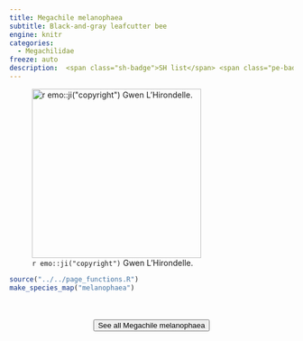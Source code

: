 ```yaml
---
title: Megachile melanophaea
subtitle: Black-and-gray leafcutter bee
engine: knitr
categories:
  - Megachilidae
freeze: auto
description:  <span class="sh-badge">SH list</span> <span class="pe-badge">PM Evidence</span> <span class="gali-badge">Galiano</span>
---
```

![`r emo::ji("copyright")` Gwen L'Hirondelle.](https://inaturalist-open-data.s3.amazonaws.com/photos/223169457/large.jpeg){height=300}





```r
source("../../page_functions.R")
make_species_map("melanophaea")
```
<br><br>
<center>


<a href="https://inaturalist.ca/observations?place_id=7085&quality_grade=research&subview=map&taxon_id=199132"><button type="button" class="btn btn-secondary">See all Megachile melanophaea <i class="fa-solid fa-arrow-up-right-from-square"></i> </button></a>
</center>
